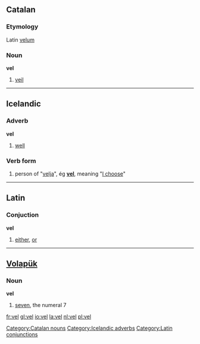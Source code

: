 ==Catalan==
===Etymology===
Latin [[velum]]
===Noun===
'''vel'''

# [[veil]]

[[Category:Catalan nouns]]

----

== Icelandic ==
=== Adverb ===
'''vel'''

# [[well]]

[[Category:Icelandic adverbs]]

=== Verb form ===
# person of "[[velja]]", ég '''[[vel]]''', meaning "[[I choose]]"

----

== Latin ==
=== Conjuction ===
'''vel'''
# [[either]], [[or]]

[[Category:Latin conjunctions]]

----

== [[Volapük]] ==
=== Noun ===
'''vel'''

# [[seven]], the numeral 7

[[fr:vel]]
[[gl:vel]]
[[io:vel]]
[[la:vel]]
[[nl:vel]]
[[pl:vel]]